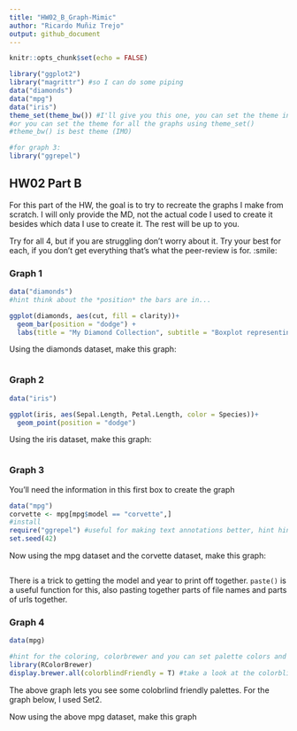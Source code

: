 ---
title: "HW02_B_Graph-Mimic"
author: "Ricardo Muñiz Trejo"
output: github_document
---

```{r setup, include=FALSE}
knitr::opts_chunk$set(echo = FALSE)
```


```{r load libraries, echo = TRUE, include=TRUE}
library("ggplot2")
library("magrittr") #so I can do some piping
data("diamonds")
data("mpg")
data("iris")
theme_set(theme_bw()) #I'll give you this one, you can set the theme individually for graphs
#or you can set the theme for all the graphs using theme_set()
#theme_bw() is best theme (IMO)

#for graph 3:
library("ggrepel")


```

## HW02 Part B

For this part of the HW, the goal is to try to recreate the graphs I make from scratch. I will only provide the MD, not the actual code I used to create it besides which data I use to create it. The rest will be up to you. 

Try for all 4, but if you are struggling don't worry about it. Try your best for each, if you don't get everything that's what the peer-review is for. :smile:


### Graph 1
```{r, echo = T, include = TRUE}
data("diamonds")
#hint think about the *position* the bars are in...

ggplot(diamonds, aes(cut, fill = clarity))+
  geom_bar(position = "dodge") +
  labs(title = "My Diamond Collection", subtitle = "Boxplot representing the number of diamonds in my diamond collection by \ntype of cut quality and clarity of diamond", x = "Diamond Cut", y = "Number of Diamonds")

```


Using the diamonds dataset, make this graph:
```{r graph1 code, echo=FALSE}


```

### Graph 2
```{r, echo = T, include = TRUE}
data("iris")

ggplot(iris, aes(Sepal.Length, Petal.Length, color = Species))+
  geom_point(position = "dodge")

```

Using the iris dataset, make this graph:
```{r graph 2 code, echo=FALSE}

```


### Graph 3
You'll need the information in this first box to create the graph
```{r, echo = TRUE}
data("mpg")
corvette <- mpg[mpg$model == "corvette",]
#install
require("ggrepel") #useful for making text annotations better, hint hint
set.seed(42)
```

Now using the mpg dataset and the corvette dataset, make this graph:

```{r graoh 3 code}

```

There is a trick to getting the model and year to print off together. `paste()` is a useful function for this, also pasting together parts of file names and parts of urls together. 


### Graph 4 
```{r, echo = T}
data(mpg)

#hint for the coloring, colorbrewer and you can set palette colors and make your graphs colorblind friendly
library(RColorBrewer)
display.brewer.all(colorblindFriendly = T) #take a look at the colorblindfriendly options
```

The above graph lets you see some colobrlind friendly palettes. For the graph below, I used Set2.



Now using the above mpg dataset, make this graph

```{r graph 4 code}

```




